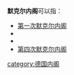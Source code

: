 '''默克尔内阁'''可以指：

* [[第一次默克尔内阁|第一次默克尔内阁]]
* {{tsl|de|Kabinett Merkel II|第二次默克尔内阁}}
* {{tsl|de|Kabinett Merkel III|第三次默克尔内阁}}
* [[第四次默克尔内阁|第四次默克尔内阁]]

{{disambig|cat=五字组织机构消歧义}}
[[category:德国内阁|category:德国内阁]]